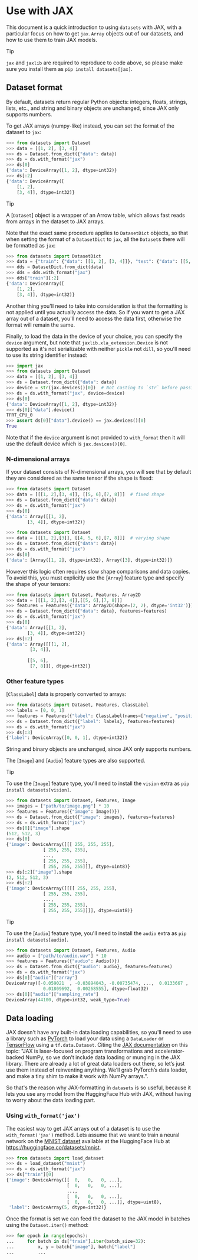 # Use with JAX

This document is a quick introduction to using `datasets` with JAX, with a particular focus on how to get
`jax.Array` objects out of our datasets, and how to use them to train JAX models.

> [!TIP]
> `jax` and `jaxlib` are required to reproduce to code above, so please make sure you
> install them as `pip install datasets[jax]`.

## Dataset format

By default, datasets return regular Python objects: integers, floats, strings, lists, etc., and 
string and binary objects are unchanged, since JAX only supports numbers.

To get JAX arrays (numpy-like) instead, you can set the format of the dataset to `jax`:

```py
>>> from datasets import Dataset
>>> data = [[1, 2], [3, 4]]
>>> ds = Dataset.from_dict({"data": data})
>>> ds = ds.with_format("jax")
>>> ds[0]
{'data': DeviceArray([1, 2], dtype=int32)}
>>> ds[:2]
{'data': DeviceArray([
    [1, 2],
    [3, 4]], dtype=int32)}
```

> [!TIP]
> A [`Dataset`] object is a wrapper of an Arrow table, which allows fast reads from arrays in the dataset to JAX arrays.

Note that the exact same procedure applies to `DatasetDict` objects, so that
when setting the format of a `DatasetDict` to `jax`, all the `Dataset`s there
will be formatted as `jax`:

```py
>>> from datasets import DatasetDict
>>> data = {"train": {"data": [[1, 2], [3, 4]]}, "test": {"data": [[5, 6], [7, 8]]}}
>>> dds = DatasetDict.from_dict(data)
>>> dds = dds.with_format("jax")
>>> dds["train"][:2]
{'data': DeviceArray([
    [1, 2],
    [3, 4]], dtype=int32)}
```

Another thing you'll need to take into consideration is that the formatting is not applied
until you actually access the data. So if you want to get a JAX array out of a dataset,
you'll need to access the data first, otherwise the format will remain the same.

Finally, to load the data in the device of your choice, you can specify the `device` argument,
but note that `jaxlib.xla_extension.Device` is not supported as it's not serializable with neither
`pickle` not `dill`, so you'll need to use its string identifier instead:

```py
>>> import jax
>>> from datasets import Dataset
>>> data = [[1, 2], [3, 4]]
>>> ds = Dataset.from_dict({"data": data})
>>> device = str(jax.devices()[0])  # Not casting to `str` before passing it to `with_format` will raise a `ValueError`
>>> ds = ds.with_format("jax", device=device)
>>> ds[0]
{'data': DeviceArray([1, 2], dtype=int32)}
>>> ds[0]["data"].device()
TFRT_CPU_0
>>> assert ds[0]["data"].device() == jax.devices()[0]
True
```

Note that if the `device` argument is not provided to `with_format` then it will use the default
device which is `jax.devices()[0]`.

### N-dimensional arrays

If your dataset consists of N-dimensional arrays, you will see that by default they are considered as the same tensor if the shape is fixed:

```py
>>> from datasets import Dataset
>>> data = [[[1, 2],[3, 4]], [[5, 6],[7, 8]]]  # fixed shape
>>> ds = Dataset.from_dict({"data": data})
>>> ds = ds.with_format("jax")
>>> ds[0]
{'data': Array([[1, 2],
        [3, 4]], dtype=int32)}
```

```py
>>> from datasets import Dataset
>>> data = [[[1, 2],[3]], [[4, 5, 6],[7, 8]]]  # varying shape
>>> ds = Dataset.from_dict({"data": data})
>>> ds = ds.with_format("jax")
>>> ds[0]
{'data': [Array([1, 2], dtype=int32), Array([3], dtype=int32)]}
```

However this logic often requires slow shape comparisons and data copies.
To avoid this, you must explicitly use the [`Array`] feature type and specify the shape of your tensors:

```py
>>> from datasets import Dataset, Features, Array2D
>>> data = [[[1, 2],[3, 4]],[[5, 6],[7, 8]]]
>>> features = Features({"data": Array2D(shape=(2, 2), dtype='int32')})
>>> ds = Dataset.from_dict({"data": data}, features=features)
>>> ds = ds.with_format("jax")
>>> ds[0]
{'data': Array([[1, 2],
        [3, 4]], dtype=int32)}
>>> ds[:2]
{'data': Array([[[1, 2],
         [3, 4]],
 
        [[5, 6],
         [7, 8]]], dtype=int32)}
```

### Other feature types

[`ClassLabel`] data is properly converted to arrays:

```py
>>> from datasets import Dataset, Features, ClassLabel
>>> labels = [0, 0, 1]
>>> features = Features({"label": ClassLabel(names=["negative", "positive"])})
>>> ds = Dataset.from_dict({"label": labels}, features=features)
>>> ds = ds.with_format("jax")
>>> ds[:3]
{'label': DeviceArray([0, 0, 1], dtype=int32)}
```

String and binary objects are unchanged, since JAX only supports numbers.

The [`Image`] and [`Audio`] feature types are also supported.

> [!TIP]
> To use the [`Image`] feature type, you'll need to install the `vision` extra as
> `pip install datasets[vision]`.

```py
>>> from datasets import Dataset, Features, Image
>>> images = ["path/to/image.png"] * 10
>>> features = Features({"image": Image()})
>>> ds = Dataset.from_dict({"image": images}, features=features)
>>> ds = ds.with_format("jax")
>>> ds[0]["image"].shape
(512, 512, 3)
>>> ds[0]
{'image': DeviceArray([[[ 255, 255, 255],
              [ 255, 255, 255],
              ...,
              [ 255, 255, 255],
              [ 255, 255, 255]]], dtype=uint8)}
>>> ds[:2]["image"].shape
(2, 512, 512, 3)
>>> ds[:2]
{'image': DeviceArray([[[[ 255, 255, 255],
              [ 255, 255, 255],
              ...,
              [ 255, 255, 255],
              [ 255, 255, 255]]]], dtype=uint8)}
```

> [!TIP]
> To use the [`Audio`] feature type, you'll need to install the `audio` extra as
> `pip install datasets[audio]`.

```py
>>> from datasets import Dataset, Features, Audio
>>> audio = ["path/to/audio.wav"] * 10
>>> features = Features({"audio": Audio()})
>>> ds = Dataset.from_dict({"audio": audio}, features=features)
>>> ds = ds.with_format("jax")
>>> ds[0]["audio"]["array"]
DeviceArray([-0.059021  , -0.03894043, -0.00735474, ...,  0.0133667 ,
              0.01809692,  0.00268555], dtype=float32)
>>> ds[0]["audio"]["sampling_rate"]
DeviceArray(44100, dtype=int32, weak_type=True)
```

## Data loading

JAX doesn't have any built-in data loading capabilities, so you'll need to use a library such
as [PyTorch](https://pytorch.org/) to load your data using a `DataLoader` or [TensorFlow](https://www.tensorflow.org/)
using a `tf.data.Dataset`. Citing the [JAX documentation](https://jax.readthedocs.io/en/latest/notebooks/Neural_Network_and_Data_Loading.html#data-loading-with-pytorch) on this topic:
"JAX is laser-focused on program transformations and accelerator-backed NumPy, so we don’t
include data loading or munging in the JAX library. There are already a lot of great data loaders
out there, so let’s just use them instead of reinventing anything. We’ll grab PyTorch’s data loader,
and make a tiny shim to make it work with NumPy arrays.".

So that's the reason why JAX-formatting in `datasets` is so useful, because it lets you use
any model from the HuggingFace Hub with JAX, without having to worry about the data loading
part.

### Using `with_format('jax')`

The easiest way to get JAX arrays out of a dataset is to use the `with_format('jax')` method. Lets assume
that we want to train a neural network on the [MNIST dataset](http://yann.lecun.com/exdb/mnist/) available
at the HuggingFace Hub at https://huggingface.co/datasets/mnist.

```py
>>> from datasets import load_dataset
>>> ds = load_dataset("mnist")
>>> ds = ds.with_format("jax")
>>> ds["train"][0]
{'image': DeviceArray([[  0,   0,   0, ...],
                       [  0,   0,   0, ...],
                       ...,
                       [  0,   0,   0, ...],
                       [  0,   0,   0, ...]], dtype=uint8),
 'label': DeviceArray(5, dtype=int32)}
```

Once the format is set we can feed the dataset to the JAX model in batches using the `Dataset.iter()`
method:

```py
>>> for epoch in range(epochs):
...     for batch in ds["train"].iter(batch_size=32):
...         x, y = batch["image"], batch["label"]
...         ...
```
